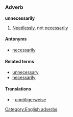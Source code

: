 =={{en}}==
===Adverb===
'''unnecessarily'''
#[[Needlessly]], not [[necessarily]]

====Antonyms====
*[[necessarily]]

====Related terms====
*[[unnecessary]]
*[[necessarily]]

====Translations====
*{{de}}: [[unnötigerweise]]
[[Category:English adverbs]]